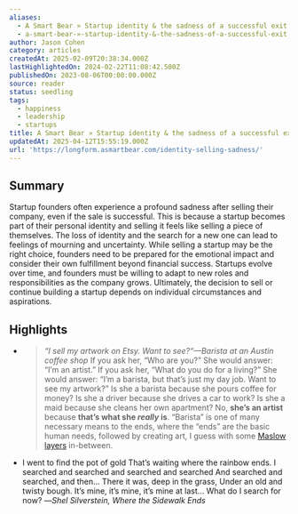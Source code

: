 ```yaml
---
aliases:
  - A Smart Bear » Startup identity & the sadness of a successful exit
  - a-smart-bear-»-startup-identity-&-the-sadness-of-a-successful-exit
author: Jason Cohen
category: articles
createdAt: 2025-02-09T20:38:34.000Z
lastHighlightedOn: 2024-02-22T11:08:42.500Z
publishedOn: 2023-08-06T00:00:00.000Z
source: reader
status: seedling
tags:
  - happiness
  - leadership
  - startups
title: A Smart Bear » Startup identity & the sadness of a successful exit
updatedAt: 2025-04-12T15:55:19.000Z
url: 'https://longform.asmartbear.com/identity-selling-sadness/'
---
```

## Summary

Startup founders often experience a profound sadness after selling their company, even if the sale is successful. This is because a startup becomes part of their personal identity and selling it feels like selling a piece of themselves. The loss of identity and the search for a new one can lead to feelings of mourning and uncertainty. While selling a startup may be the right choice, founders need to be prepared for the emotional impact and consider their own fulfillment beyond financial success. Startups evolve over time, and founders must be willing to adapt to new roles and responsibilities as the company grows. Ultimately, the decision to sell or continue building a startup depends on individual circumstances and aspirations.

## Highlights

- > _“I sell my artwork on Etsy. Want to see?“—Barista at an Austin coffee shop_
  If you ask her, “Who are you?” She would answer: “I’m an artist.”
  If you ask her, “What do you do for a living?” She would answer: “I’m a barista, but that’s just my day job. Want to see my artwork?”
  Is she a barista because she pours coffee for money? Is she a driver because she drives a car to work? Is she a maid because she cleans her own apartment?
  No, **she’s an artist** because **that’s what she _really_ is**. “Barista” is one of many necessary means to the ends, where the “ends” are the basic human needs, followed by creating art, I guess with some [Maslow layers](https://longform.asmartbear.com/needs-stack/) in-between.

- I went to find the pot of gold
  That’s waiting where the rainbow ends.
  I searched and searched and searched and searched
  And searched and searched, and then…
  There it was, deep in the grass,
  Under an old and twisty bough.
  It’s mine, it’s mine, it’s mine at last…
  What do I search for now?
  —_Shel Silverstein, _Where the Sidewalk Ends__
